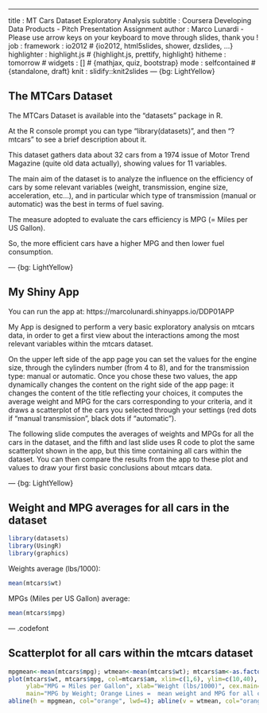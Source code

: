 ---
title       : MT Cars Dataset Exploratory Analysis
subtitle    : Coursera Developing Data Products - Pitch Presentation Assignment
author      : Marco Lunardi  -  Please use arrow keys on your keyboard to move through slides, thank you !
job         : 
framework   : io2012        # {io2012, html5slides, shower, dzslides, ...}
highlighter : highlight.js  # {highlight.js, prettify, highlight}
hitheme     : tomorrow      # 
widgets     : []            # {mathjax, quiz, bootstrap}
mode        : selfcontained # {standalone, draft}
knit        : slidify::knit2slides
--- {bg: LightYellow}

## The MTCars Dataset

The MTCars Dataset is available into the "datasets" package in R.

At the R console prompt you can type "library(datasets)", and then "? mtcars" to see a brief description about it.

This dataset gathers data about 32 cars from a 1974 issue of Motor Trend Magazine (quite old data actually), showing values for 11 variables.

The main aim of the dataset is to analyze the influence on the efficiency of cars by some relevant variables (weight, transmission, engine size, acceleration, etc...),
and in particular which type of transmission (manual or automatic) was the best in terms of fuel saving.

The measure adopted to evaluate the cars efficiency is MPG (= Miles per US Gallon).

So, the more efficient cars have a higher MPG and then lower fuel consumption.


--- {bg: LightYellow}

## My Shiny App

You can run the app at: https://marcolunardi.shinyapps.io/DDP01APP

My App is designed to perform a very basic exploratory analysis on mtcars data, in order to get a first view
about the interactions among the most relevant variables within the mtcars dataset.

On the upper left side of the app page you can set the values for the engine size, through the cylinders number (from 4 to 8), and for the transmission type: manual or automatic.
Once you chose these two values, the app dynamically changes the content on the right side of the app page:
it changes the content of the title reflecting your choices, it computes the average weight and MPG for the cars corresponding to your criteria, and it draws a scatterplot of the cars you selected through your settings (red dots if "manual transmission", black dots if "automatic").

The following slide computes the averages of weights and MPGs for all the cars in the dataset, and the fifth and last slide uses R code to plot the same scatterplot shown in the app, but this time containing all cars within the dataset. You can then compare the results from the app to these plot and values to draw your first basic conclusions about mtcars data.

--- {bg: LightYellow}

## Weight and MPG averages for all cars in the dataset

```r
library(datasets)
library(UsingR)
library(graphics)
```

Weights average (lbs/1000):
```r
mean(mtcars$wt)
```

MPGs (Miles per US Gallon) average:
```r
mean(mtcars$mpg)
```

--- .codefont

## Scatterplot for all cars within the mtcars dataset

```r
mpgmean<-mean(mtcars$mpg); wtmean<-mean(mtcars$wt); mtcars$am<-as.factor(mtcars$am)
plot(mtcars$wt, mtcars$mpg, col=mtcars$am, xlim=c(1,6), ylim=c(10,40), 
     ylab="MPG = Miles per Gallon", xlab="Weight (lbs/1000)", cex.main=1,
     main="MPG by Weight; Orange Lines =  mean weight and MPG for all cars", pch=16, cex=2)
abline(h = mpgmean, col="orange", lwd=4); abline(v = wtmean, col="orange", lwd=4)
```

